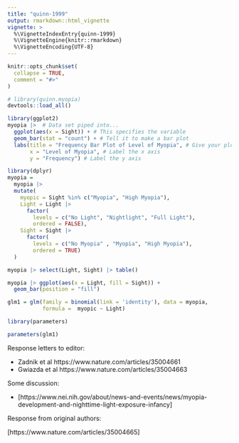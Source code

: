 ```yaml
---
title: "quinn-1999"
output: rmarkdown::html_vignette
vignette: >
  %\VignetteIndexEntry{quinn-1999}
  %\VignetteEngine{knitr::rmarkdown}
  %\VignetteEncoding{UTF-8}
---
```


```r
knitr::opts_chunk$set(
  collapse = TRUE,
  comment = "#>"
)
```

```r
# library(quinn.myopia)
devtools::load_all()
```

```r
library(ggplot2)
myopia |>  # Data set piped into...
  ggplot(aes(x = Sight)) + # This specifies the variable
  geom_bar(stat = "count") + # Tell it to make a bar plot
  labs(title = "Frequency Bar Plot of Level of Myopia", # Give your plot a title
       x = "Level of Myopia", # Label the x axis
       y = "Frequency") # Label the y axis

```


```r
library(dplyr)
myopia = 
  myopia |> 
  mutate(
    myopic = Sight %in% c("Myopia", "High Myopia"),
    Light = Light |> 
      factor(
        levels = c("No Light", "Nightlight", "Full Light"),
        ordered = FALSE),
    Sight = Sight |> 
      factor(
        levels = c("No Myopia" , "Myopia", "High Myopia"),
        ordered = TRUE)
  ) 

```

```r
myopia |> select(Light, Sight) |> table()

```


```r
myopia |> ggplot(aes(x = Light, fill = Sight)) +
  geom_bar(position = "fill")
```


```r

glm1 = glm(family = binomial(link = 'identity'), data = myopia,
           formula =  myopic ~ Light)

library(parameters)

parameters(glm1)

```

Response letters to editor:

- Zadnik et al https://www.nature.com/articles/35004661
- Gwiazda et al https://www.nature.com/articles/35004663

Some discussion: 

- [https://www.nei.nih.gov/about/news-and-events/news/myopia-development-and-nighttime-light-exposure-infancy]

Response from original authors:

[https://www.nature.com/articles/35004665]
